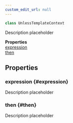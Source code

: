 ```yaml
---
custom_edit_url: null
---
```


```ts
class UnlessTemplateContext
```

<div>

</div>

Description placeholder

<div className="container">
  <div className="row mb-2"><div className="col col--12"><strong>Properties</strong></div></div>
  <div className="row"><div className="col col--12"><a href="#expression">expression</a><br/><a href="#then">then</a></div></div>
</div>

## Properties

### expression {#expression}

<div>

</div>

Description placeholder

### then {#then}

<div>

</div>

Description placeholder

